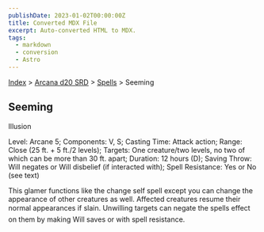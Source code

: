 ```yaml
---
publishDate: 2023-01-02T00:00:00Z
title: Converted MDX File
excerpt: Auto-converted HTML to MDX.
tags:
  - markdown
  - conversion
  - Astro
---
```


[Index](-index) > [Arcana d20 SRD](arcana-d20-srd-index) > [Spells](arcana-d20-srd-spells-index) > Seeming

## Seeming

Illusion

Level: Arcane 5; Components: V, S; Casting Time: Attack action; Range: Close (25 ft. + 5 ft./2 levels); Targets: One creature/two levels, no two of which can be more than 30 ft. apart; Duration: 12 hours (D); Saving Throw: Will negates or Will disbelief (if interacted with); Spell Resistance: Yes or No (see text)

This glamer functions like the change self spell except you can change the appearance of other creatures as well. Affected creatures resume their normal appearances if slain. Unwilling targets can negate the spells effect on them by making Will saves or with spell resistance.
